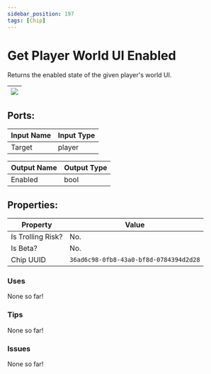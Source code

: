 ```yaml
---
sidebar_position: 197
tags: [Chip]
---
```


# Get Player World UI Enabled


Returns the enabled state of the given player's world UI.

| ![](https://images-ext-2.discordapp.net/external/MPmIaQzlEPmgGWlgi-WxBBXt0Bjv_zWPkg1y1f_sy3s/https/www.recroomcircuits.com/image/circuit/absolute-value?width=206&height=108) |
|-----|

## Ports:

| Input Name | Input Type |
|-----------|-----------|
| Target | player |

| Output Name | Output Type |
|-----------|-----------|
| Enabled | bool |

## Properties:

| Property  | Value |
|-------------------|-----------|
| Is Trolling Risk? | No. |
| Is Beta? | No. |
| Chip UUID | `36ad6c98-0fb8-43a0-bf8d-0784394d2d28` |

### Uses

None so far!

### Tips

None so far!

### Issues

None so far!